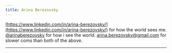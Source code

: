 ```yaml
---
title: Arina Berezovsky
---
```


[https://www.linkedin.com/in/arina-berezovsky/](https://www.linkedin.com/in/arina-berezovsky/) for how the world sees me.
[@arinaberezovsky](https://twitter.com/arinaberezovsky) for how i see the world.
[arina.berezovsky@gmail.com](mailto:arina.berezovsky@gmail.com) for slower coms than both of the above.

---
